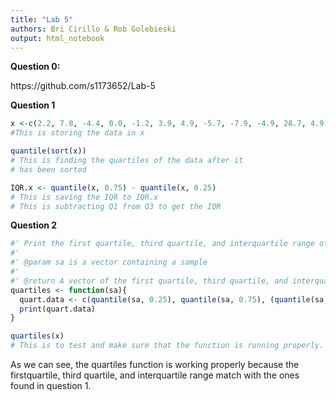 ```yaml
---
title: "Lab 5"
authors: Bri Cirillo & Rob Golebieski
output: html_notebook
---
```


**Question 0:**

https://github.com/s1173652/Lab-5

**Question 1**

```r
x <-c(2.2, 7.8, -4.4, 0.0, -1.2, 3.9, 4.9, -5.7, -7.9, -4.9, 28.7, 4.9)
#This is storing the data in x

quantile(sort(x))
# This is finding the quartiles of the data after it
# has been sorted

IQR.x <- quantile(x, 0.75) - quantile(x, 0.25)
# This is saving the IQR to IQR.x
# This is subtracting Q1 from Q3 to get the IQR
```

**Question 2**

```r
#' Print the first quartile, third quartile, and interquartile range of sample data.
#'
#' @param sa is a vector containing a sample
#'
#' @return A vector of the first quartile, third quartile, and interquartile range. 
quartiles <- function(sa){
  quart.data <- c(quantile(sa, 0.25), quantile(sa, 0.75), (quantile(sa, 0.75)-quantile(sa, 0.25)))
  print(quart.data)
}

quartiles(x)
# This is to test and make sure that the function is running properly.
```

As we can see, the quartiles function is working properly because the firstquartile, third quartile, and interquartile range match with the ones found in question 1.
